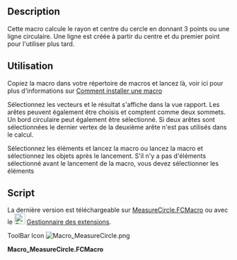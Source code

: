 <languages/>
{{Macro/fr
|Name=Macro MeasureCircle
|Icon=Macro_MeasureCircle.png
|Description=Cette macro indique le rayon et le centre calculés d'un cercle à partir de 3 sommets ou d'un bord circulaire.
Une ligne est tracée entre le centre du cercle et le premier sommet, qui pourra être utilisée pour des mesures ultérieures.
|Author=galou_breizh
|Version=1.0
|Date=2016-04-08
|FCVersion=Toutes
|Download=[https://wiki.freecad.org/images/b/bd/Macro_MeasureCircle.png Icône de la barre d'outils]
}}

==Description==

Cette macro calcule le rayon et centre du cercle en donnant 3 points ou une ligne circulaire. Une ligne est créée à partir du centre et du premier point pour l'utiliser plus tard.

{{Codeextralink|https://raw.githubusercontent.com/FreeCAD/FreeCAD-macros/master/Information/MeasureCircle.FCMacro}}

<span id="How_To_Use"></span>
==Utilisation==

Copiez la macro dans votre répertoire de macros et lancez là, voir ici pour plus d'informations sur [[How to install macros|Comment installer une macro]]

Sélectionnez les vecteurs et le résultat s'affiche dans la vue rapport.
Les arêtes peuvent également être choisis et comptent comme deux sommets.
Un bord circulaire peut également être sélectionné.
Si deux arêtes sont sélectionnées le dernier vertex de la deuxième arête n'est pas utilisés dans le calcul.

Sélectionnez les éléments et lancez la macro ou lancez la macro et sélectionnez les objets après le lancement.
S'il n'y a pas d'éléments sélectionné avant le lancement de la macro, vous devez sélectionner les éléments

<span id="Code"></span>
==Script==

La dernière version est téléchargeable sur [https://raw.githubusercontent.com/FreeCAD/FreeCAD-macros/master/Information/MeasureCircle.FCMacro MeasureCircle.FCMacro] ou avec le [[Image:Std_AddonMgr.svg|24px]] [[Std_AddonMgr/fr|Gestionnaire des extensions]].

ToolBar Icon [[Image:Macro_MeasureCircle.png]]

'''Macro_MeasureCircle.FCMacro'''

{{clear}}